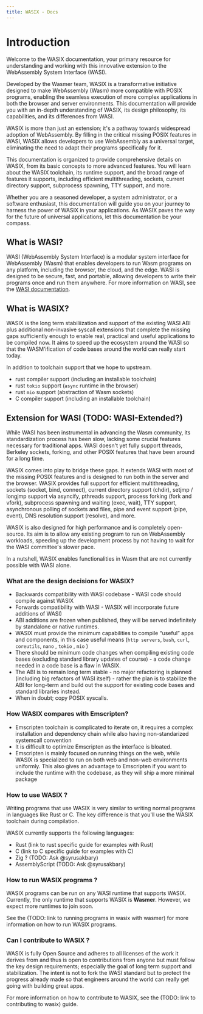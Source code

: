```yaml
---
title: WASIX - Docs
---
```


# Introduction

Welcome to the WASIX documentation, your primary resource for understanding and working with this innovative extension to the WebAssembly System Interface (WASI).

Developed by the Wasmer team, WASIX is a transformative initiative designed to make WebAssembly (Wasm) more compatible with POSIX programs, enabling the seamless execution of more complex applications in both the browser and server environments. This documentation will provide you with an in-depth understanding of WASIX, its design philosophy, its capabilities, and its differences from WASI.

WASIX is more than just an extension; it's a pathway towards widespread adoption of WebAssembly. By filling in the critical missing POSIX features in WASI, WASIX allows developers to use WebAssembly as a universal target, eliminating the need to adapt their programs specifically for it.

This documentation is organized to provide comprehensive details on WASIX, from its basic concepts to more advanced features. You will learn about the WASIX toolchain, its runtime support, and the broad range of features it supports, including efficient multithreading, sockets, current directory support, subprocess spawning, TTY support, and more.

Whether you are a seasoned developer, a system administrator, or a software enthusiast, this documentation will guide you on your journey to harness the power of WASIX in your applications. As WASIX paves the way for the future of universal applications, let this documentation be your compass.

## What is WASI?

WASI (WebAssembly System Interface) is a modular system interface for WebAssembly (Wasm) that enables developers to run Wasm programs on any platform, including the browser, the cloud, and the edge. WASI is designed to be secure, fast, and portable, allowing developers to write their programs once and run them anywhere. For more information on WASI, see the [WASI documentation](https://wasi.dev/).

## What is WASIX?


<WasixExplained />

WASIX is the long term stabiliization and support of the existing WASI ABI plus additional non-invasive syscall extensions that complete the missing gaps sufficiently enough to enable real, practical and useful applications to be compiled now. It aims to speed up the ecosystem around the WASI so that the WASM’ification of code bases around the world can really start today.

In addition to toolchain support that we hope to upstream.

- rust compiler support (including an installable toolchain)
- rust `tokio` support (`async` runtime in the browser)
- rust `mio` support (abstraction of Wasm sockets)
- C compiler support (including an installable toolchain)

## Extension for WASI (TODO: WASI-Extended?)

While WASI has been instrumental in advancing the Wasm community, its standardization process has been slow, lacking some crucial features necessary for traditional apps. WASI doesn't yet fully support threads, Berkeley sockets, forking, and other POSIX features that have been around for a long time.

WASIX comes into play to bridge these gaps. It extends WASI with most of the missing POSIX features and is designed to run both in the server and the browser. WASIX provides full support for efficient multithreading, sockets (socket, bind, connect), current directory support (chdir), setjmp / longjmp support via asyncify, pthreads support, process forking (fork and vfork), subprocess spawning and waiting (exec, wait), TTY support, asynchronous polling of sockets and files, pipe and event support (pipe, event), DNS resolution support (resolve), and more.

WASIX is also designed for high performance and is completely open-source. Its aim is to allow any existing program to run on WebAssembly workloads, speeding up the development process by not having to wait for the WASI committee's slower pace.

In a nutshell, WASIX enables functionalities in Wasm that are not currently possible with WASI alone.

### What are the design decisions for WASIX?

- Backwards compatibility with WASI codebase - WASI code should compile against WASIX
- Forwards compatibility with WASI - WASIX will incorporate future additions of WASI)
- ABI additions are frozen when published, they will be served indefinitely by standalone or native runtimes.
- WASIX must provide the minimum capabilities to compile “useful” apps and components, in this case useful means (`http servers`, `bash`, `curl`, `coreutils`, `nano` , `tokio` , `mio` )
- There should be minimum code changes when compiling existing code bases (excluding standard library updates of course) - a code change needed in a code base is a flaw in WASIX.
- The ABI is to remain long term stable - no major refactoring is planned (including big refactors of WASI itself) - rather the plan is to stabilize the ABI for long-term and build out the support for existing code bases and standard libraries instead.
- When in doubt; copy POSIX syscalls.

### How WASIX compares with Emscripten?

- Emscripten toolchain is complicated to iterate on, it requires a complex installation and dependency chain while also having non-standarized systemcall convention
- It is difficult to optimize Emscripten as the interface is bloated.
- Emscripten is mainly focused on running things on the web, while WASIX is specialized to run on both web and non-web environments uniformly. This also gives an advantage to Emscripten if you want to include the runtime with the codebase, as they will ship a more minimal package

### How to use WASIX ?

Writing programs that use WASIX is very similar to writing normal programs in languages like Rust or C. The key difference is that you'll use the WASIX toolchain during compilation.

WASIX currently supports the following languages:

- Rust (link to rust specific guide for examples with Rust)
- C (link to C specific guide for examples with C)
- Zig ? (TODO: Ask @syrusakbary)
- AssemblyScript (TODO: Ask @syrusakbary)

### How to run WASIX programs ?

WASIX programs can be run on any WASI runtime that supports WASIX. Currently, the only runtime that supports WASIX is **Wasmer**. However, we expect more runtimes to join soon.

See the (TODO: link to running programs in wasix with wasmer) for more information on how to run WASIX programs.

### Can I contribute to WASIX ?

WASIX is fully Open Source and adheres to all licenses of the work it derives from and thus is open to contributions from anyone but must follow the key design requirements; especially the goal of long term support and stabilization. The intent is not to fork the WASI standard but to protect the progress already made so that engineers around the world can really get going with building great apps.

For more information on how to contribute to WASIX, see the (TODO: link to contributing to wasix) guide.
